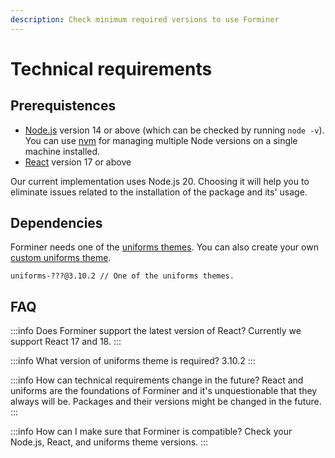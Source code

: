```yaml
---
description: Check minimum required versions to use Forminer
---
```


# Technical requirements

## Prerequistences

- [Node.js](https://nodejs.org/) version 14 or above (which can be checked by running `node -v`). You can use [nvm](https://github.com/nvm-sh/nvm) for managing multiple Node versions on a single machine installed.
- [React](https://react.dev/) version 17 or above

Our current implementation uses Node.js 20. Choosing it will help you to eliminate issues related to the installation of the package and its' usage.

## Dependencies

Forminer needs one of the [uniforms themes](https://uniforms.tools/docs/installation/). You can also create your own [custom uniforms theme](https://uniforms.tools/docs/tutorials-creating-custom-theme/).

```
uniforms-???@3.10.2 // One of the uniforms themes.
```

## FAQ

:::info Does Forminer support the latest version of React?
Currently we support React 17 and 18.
:::

:::info What version of uniforms theme is required?
3.10.2
:::

:::info How can technical requirements change in the future?
React and uniforms are the foundations of Forminer and it's unquestionable that they always will be. Packages and their versions might be changed in the future.
:::

:::info How can I make sure that Forminer is compatible?
Check your Node.js, React, and uniforms theme versions.
:::
